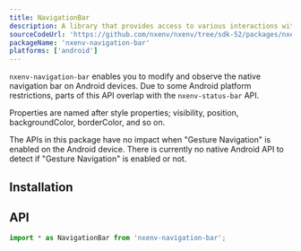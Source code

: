 ```yaml
---
title: NavigationBar
description: A library that provides access to various interactions with the native navigation bar on Android.
sourceCodeUrl: 'https://github.com/nxenv/nxenv/tree/sdk-52/packages/nxenv-navigation-bar'
packageName: 'nxenv-navigation-bar'
platforms: ['android']
---
```



`nxenv-navigation-bar` enables you to modify and observe the native navigation bar on Android devices. Due to some Android platform restrictions, parts of this API overlap with the `nxenv-status-bar` API.

Properties are named after style properties; visibility, position, backgroundColor, borderColor, and so on.

The APIs in this package have no impact when "Gesture Navigation" is enabled on the Android device. There is currently no native Android API to detect if "Gesture Navigation" is enabled or not.

## Installation

<APIInstallSection />

## API

```js
import * as NavigationBar from 'nxenv-navigation-bar';
```

<APISection packageName="nxenv-navigation-bar" apiName="NavigationBar" />
